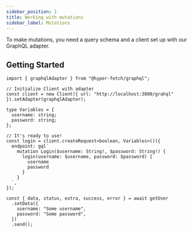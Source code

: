 ```yaml
---
sidebar_position: 1
title: Working with mutations
sidebar_label: Mutations
---
```


To make mutations, you need a query schema and a client set up with our GraphQL adapter.

## Getting Started

```tsx
import { graphqlAdapter } from "@hyper-fetch/graphql";

// Initialize Client with adapter
const client = new Client({ url: "http://localhost:3000/grahql" }).setAdapter(graphqlAdapter);

type Variables = {
  username: string;
  password: string;
};

// It's ready to use!
const login = client.createRequest<boolean, Variables>()({
  endpoint: gql`
    mutation Login($username: String!, $password: String!) {
      login(username: $username, password: $password) {
        username
        password
      }
    }
  `,
});

const { data, status, extra, success, error } = await getUser
  .setData({
    username: "Some username",
    password: "Some password",
  })
  .send();
```
